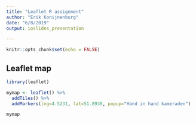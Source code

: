 ```yaml
---
title: "Leaflet R assignment"
author: "Erik Konijnenburg"
date: "6/8/2019"
output: ioslides_presentation

---
```


```r
knitr::opts_chunk$set(echo = FALSE)
```

## Leaflet map 

```r
library(leaflet)

mymap <- leaflet() %>%
  addTiles() %>%
  addMarkers(lng=4.5231, lat=51.8939, popup="Hand in hand kameraden")    

mymap
```

